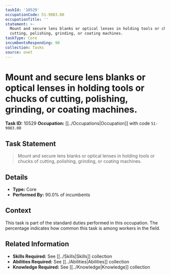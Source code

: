 ```yaml
---
taskId: '10529'
occupationCode: 51-9083.00
occupationTitle: ''
statement: >-
  Mount and secure lens blanks or optical lenses in holding tools or chucks of
  cutting, polishing, grinding, or coating machines.
taskType: Core
incumbentsResponding: 90
collection: Tasks
source: onet
---
```

# Mount and secure lens blanks or optical lenses in holding tools or chucks of cutting, polishing, grinding, or coating machines.

**Task ID:** 10529
**Occupation:** [[../Occupations|Occupation]] with code `51-9083.00`

## Task Statement

> Mount and secure lens blanks or optical lenses in holding tools or chucks of cutting, polishing, grinding, or coating machines.

## Details

- **Type:** Core
- **Performed By:** 90.0% of incumbents

## Context

This task is part of the standard duties performed in this occupation. The percentage indicates how common this task is among workers in the field.

## Related Information

- **Skills Required:** See [[../Skills|Skills]] collection
- **Abilities Required:** See [[../Abilities|Abilities]] collection
- **Knowledge Required:** See [[../Knowledge|Knowledge]] collection
